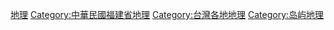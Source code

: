 [[Category:金門縣|地理]]
[[Category:中華民國福建省地理|Category:中華民國福建省地理]]
[[Category:台灣各地地理|Category:台灣各地地理]]
[[Category:岛屿地理|Category:岛屿地理]]